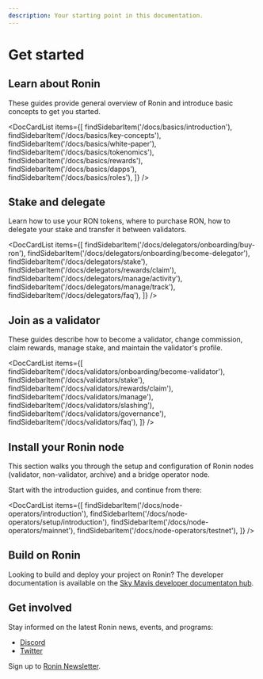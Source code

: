 ```yaml
---
description: Your starting point in this documentation.
---
```



# Get started

## Learn about Ronin
These guides provide general overview of Ronin and
introduce basic concepts to get you started.

<DocCardList items={[ 
    findSidebarItem('/docs/basics/introduction'),
    findSidebarItem('/docs/basics/key-concepts'),
    findSidebarItem('/docs/basics/white-paper'),
    findSidebarItem('/docs/basics/tokenomics'),
    findSidebarItem('/docs/basics/rewards'),
    findSidebarItem('/docs/basics/dapps'),
    findSidebarItem('/docs/basics/roles'),
    ]} />

## Stake and delegate
Learn how to use your RON tokens, where to purchase RON, 
how to delegate your stake and transfer it between validators.

<DocCardList items={[ 
    findSidebarItem('/docs/delegators/onboarding/buy-ron'),
    findSidebarItem('/docs/delegators/onboarding/become-delegator'),
    findSidebarItem('/docs/delegators/stake'),
    findSidebarItem('/docs/delegators/rewards/claim'),
    findSidebarItem('/docs/delegators/manage/activity'),
    findSidebarItem('/docs/delegators/manage/track'),
    findSidebarItem('/docs/delegators/faq'),
    ]} />

## Join as a validator 
These guides describe how to become a validator, change commission,
claim rewards, manage stake, and maintain the validator's profile.

<DocCardList items={[ 
    findSidebarItem('/docs/validators/onboarding/become-validator'),
    findSidebarItem('/docs/validators/stake'),
    findSidebarItem('/docs/validators/rewards/claim'),
    findSidebarItem('/docs/validators/manage'),
    findSidebarItem('/docs/validators/slashing'),
    findSidebarItem('/docs/validators/governance'),
    findSidebarItem('/docs/validators/faq'),
    ]} />

## Install your Ronin node 
This section walks you through the setup and configuration of
Ronin nodes (validator, non-validator, archive)
and a bridge operator node.

Start with the introduction guides, and continue from there:

<DocCardList items={[
    findSidebarItem('/docs/node-operators/introduction'),
    findSidebarItem('/docs/node-operators/setup/introduction'),
    findSidebarItem('/docs/node-operators/mainnet'),
    findSidebarItem('/docs/node-operators/testnet'),
    ]} />

## Build on Ronin
Looking to build and deploy your project on Ronin? The developer
documentation is available on the
[Sky Mavis developer documentaton hub](https://docs.skymavis.com/docs/getting-started).

## Get involved
Stay informed on the latest Ronin news, events, and programs:

* [Discord](https://discord.gg/P5GgF7SK)
* [Twitter](https://twitter.com/ronin_network)

Sign up to [Ronin Newsletter](https://roninblockchain.substack.com/).
